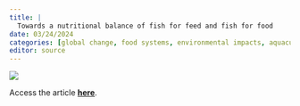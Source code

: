 ```yaml
---
title: |
  Towards a nutritional balance of fish for feed and fish for food
date: 03/24/2024
categories: [global change, food systems, environmental impacts, aquaculture, fisheries]
editor: source
---
```


![](cottrell-et-al-2024.png)

Access the article [**here**](https://doi.org/10.1038/s43016-024-00933-y).
